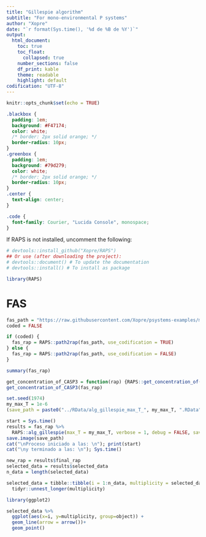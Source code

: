 ```yaml
---
title: "Gillespie algorithm"
subtitle: "For mono-environmental P systems"
author: "Xopre"
date: "`r format(Sys.time(), '%d de %B de %Y')`"
output: 
  html_document:
    toc: true
    toc_float: 
      collapsed: true
    number_sections: false 
    df_print: kable
    theme: readable
    highlight: default 
codification: "UTF-8"
---
```


```r
knitr::opts_chunk$set(echo = TRUE)
```

```css
.blackbox {
  padding: 1em;
  background: #F47174;
  color: white;
  /* border: 2px solid orange; */
  border-radius: 10px;
}
.greenbox {
  padding: 1em;
  background: #79d279;
  color: white;
  /* border: 2px solid orange; */
  border-radius: 10px;
}
.center {
  text-align: center;
}

.code {
  font-family: Courier, "Lucida Console", monospace;
}
```

If RAPS is not installed, uncomment the following:
```r
# devtools::install_github("Xopre/RAPS")
## Or use (after downloading the project):
# devtools::document() # To update the documentation
# devtools::install() # To install as package
```

```r
library(RAPS)
```

# FAS
```r
fas_path = "https://raw.githubusercontent.com/Xopre/psystems-examples/main/plingua-5.0/RAPS/BIG/FAS.xml"
coded = FALSE

if (coded) {
  fas_rap = RAPS::path2rap(fas_path, use_codification = TRUE)
} else {
  fas_rap = RAPS::path2rap(fas_path, use_codification = FALSE)
}

summary(fas_rap)
```

```r
get_concentration_of_CASP3 = function(rap) {RAPS::get_concentration_of(rap, membrane_id = "c", chosen_object = "CASP3", is_coded = coded)}
get_concentration_of_CASP3(fas_rap)
```
```r
set.seed(1974)
my_max_T = 1e-6
(save_path = paste0("../RData/alg_gillespie_max_T_", my_max_T, ".RData"))
```


```r
start = Sys.time()
results = fas_rap %>%
  RAPS::alg_gillespie(max_T = my_max_T, verbose = 1, debug = FALSE, save_each = get_concentration_of_CASP3)
save.image(save_path)
cat("\nProceso iniciado a las: \n"); print(start)
cat("\ny terminado a las: \n"); Sys.time()
```

```r
new_rap = results$final_rap
selected_data = results$selected_data
n_data = length(selected_data)

selected_data = tibble::tibble(i = 1:n_data, multiplicity = selected_data) %>% 
  tidyr::unnest_longer(multiplicity)
```


```r
library(ggplot2)

selected_data %>%
  ggplot(aes(x=i, y=multiplicity, group=object)) +
  geom_line(arrow = arrow())+
  geom_point()
```
